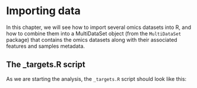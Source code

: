 # Importing data

In this chapter, we will see how to import several omics datasets into R, and how to combine them into a MultiDataSet object (from the `MultiDataSet` package) that contains the omics datasets along with their associated features and samples metadata.

## The _targets.R script

As we are starting the analysis, the `_targets.R` script should look like this:

